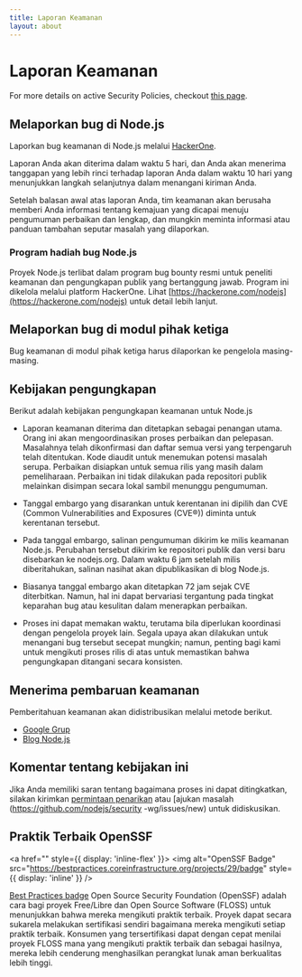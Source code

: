 ```yaml
---
title: Laporan Keamanan
layout: about
---
```


# Laporan Keamanan

For more details on active Security Policies, checkout [this page](https://github.com/nodejs/node/security/policy).

## Melaporkan bug di Node.js

Laporkan bug keamanan di Node.js melalui [HackerOne](https://hackerone.com/nodejs).

Laporan Anda akan diterima dalam waktu 5 hari, dan Anda akan menerima tanggapan yang lebih rinci terhadap laporan Anda dalam waktu 10 hari yang menunjukkan langkah selanjutnya dalam menangani kiriman Anda.

Setelah balasan awal atas laporan Anda, tim keamanan akan berusaha memberi Anda informasi tentang kemajuan yang dicapai menuju pengumuman perbaikan dan lengkap, dan mungkin meminta informasi atau panduan tambahan seputar masalah yang dilaporkan.

### Program hadiah bug Node.js

Proyek Node.js terlibat dalam program bug bounty resmi untuk peneliti keamanan dan pengungkapan publik yang bertanggung jawab. Program ini dikelola melalui platform HackerOne. Lihat [https://hackerone.com/nodejs](https://hackerone.com/nodejs) untuk detail lebih lanjut.

## Melaporkan bug di modul pihak ketiga

Bug keamanan di modul pihak ketiga harus dilaporkan ke pengelola masing-masing.

## Kebijakan pengungkapan

Berikut adalah kebijakan pengungkapan keamanan untuk Node.js

- Laporan keamanan diterima dan ditetapkan sebagai penangan utama. Orang ini akan mengoordinasikan proses perbaikan dan pelepasan. Masalahnya telah dikonfirmasi dan daftar semua versi yang terpengaruh telah ditentukan. Kode diaudit untuk menemukan potensi masalah serupa. Perbaikan disiapkan untuk semua rilis yang masih dalam pemeliharaan. Perbaikan ini tidak dilakukan pada repositori publik melainkan disimpan secara lokal sambil menunggu pengumuman.

- Tanggal embargo yang disarankan untuk kerentanan ini dipilih dan CVE (Common Vulnerabilities and Exposures (CVE®)) diminta untuk kerentanan tersebut.

- Pada tanggal embargo, salinan pengumuman dikirim ke milis keamanan Node.js. Perubahan tersebut dikirim ke repositori publik dan versi baru disebarkan ke nodejs.org. Dalam waktu 6 jam setelah milis diberitahukan, salinan nasihat akan dipublikasikan di blog Node.js.

- Biasanya tanggal embargo akan ditetapkan 72 jam sejak CVE diterbitkan. Namun, hal ini dapat bervariasi tergantung pada tingkat keparahan bug atau kesulitan dalam menerapkan perbaikan.

- Proses ini dapat memakan waktu, terutama bila diperlukan koordinasi dengan pengelola proyek lain. Segala upaya akan dilakukan untuk menangani bug tersebut secepat mungkin; namun, penting bagi kami untuk mengikuti proses rilis di atas untuk memastikan bahwa pengungkapan ditangani secara konsisten.

## Menerima pembaruan keamanan

Pemberitahuan keamanan akan didistribusikan melalui metode berikut.

- [Google Grup](https://groups.google.com/group/nodejs-sec)
- [Blog Node.js](/blog)

## Komentar tentang kebijakan ini

Jika Anda memiliki saran tentang bagaimana proses ini dapat ditingkatkan, silakan kirimkan [permintaan penarikan](https://github.com/nodejs/nodejs.org) atau [ajukan masalah (https://github.com/nodejs/security -wg/issues/new) untuk didiskusikan.

## Praktik Terbaik OpenSSF

<a href="" style={{ display: 'inline-flex' }}>
  <img alt="OpenSSF Badge" src="https://bestpractices.coreinfrastructure.org/projects/29/badge" style={{ display: 'inline' }} />
</a>

[Best Practices badge](https://github.com/coreinfrastructure/best-practices-badge) Open Source Security Foundation (OpenSSF) adalah cara bagi proyek Free/Libre dan Open Source Software (FLOSS) untuk menunjukkan bahwa mereka mengikuti praktik terbaik. Proyek dapat secara sukarela melakukan sertifikasi sendiri bagaimana mereka mengikuti setiap praktik terbaik. Konsumen yang tersertifikasi dapat dengan cepat menilai proyek FLOSS mana yang mengikuti praktik terbaik dan sebagai hasilnya, mereka lebih cenderung menghasilkan perangkat lunak aman berkualitas lebih tinggi.

